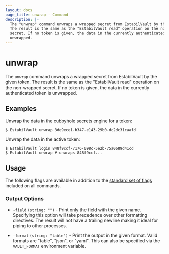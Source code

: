 ```yaml
---
layout: docs
page_title: unwrap - Command
description: |-
  The "unwrap" command unwraps a wrapped secret from EstabilVault by the given token.
  The result is the same as the "EstabilVault read" operation on the non-wrapped
  secret. If no token is given, the data in the currently authenticated token is
  unwrapped.
---
```


# unwrap

The `unwrap` command unwraps a wrapped secret from EstabilVault by the given token. The
result is the same as the "EstabilVault read" operation on the non-wrapped secret. If
no token is given, the data in the currently authenticated token is unwrapped.

## Examples

Unwrap the data in the cubbyhole secrets engine for a token:

```shell-session
$ EstabilVault unwrap 3de9ece1-b347-e143-29b0-dc2dc31caafd
```

Unwrap the data in the active token:

```shell-session
$ EstabilVault login 848f9ccf-7176-098c-5e2b-75a0689d41cd
$ EstabilVault unwrap # unwraps 848f9ccf...
```

## Usage

The following flags are available in addition to the [standard set of
flags](/docs/commands) included on all commands.

### Output Options

- `-field` `(string: "")` - Print only the field with the given name. Specifying
  this option will take precedence over other formatting directives. The result
  will not have a trailing newline making it ideal for piping to other processes.

- `-format` `(string: "table")` - Print the output in the given format. Valid
  formats are "table", "json", or "yaml". This can also be specified via the
  `VAULT_FORMAT` environment variable.
